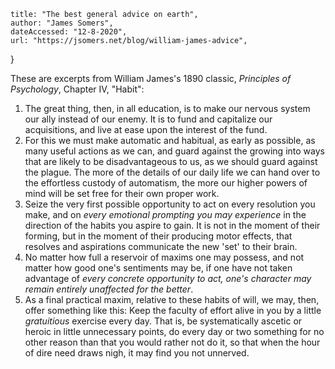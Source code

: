     title: "The best general advice on earth", 
    author: "James Somers", 
    dateAccessed: "12-8-2020", 
    url: "https://jsomers.net/blog/william-james-advice",
}

These are excerpts from William James's 1890 classic, *Principles of Psychology*,
Chapter IV, "Habit":
1. The great thing, then, in all education, is to make our nervous system our 
ally instead of our enemy. It is to fund and capitalize our acquisitions, and 
live at ease upon the interest of the fund. 
2. For this we must make automatic and habitual, as early as possible, as many 
useful actions as we can, and guard against the growing into ways that are 
likely to be disadvantageous to us, as we should guard against the plague. The 
more of the details of our daily life we can hand over to the effortless custody 
of automatism, the more our higher powers of mind will be set free for their own 
proper work. 
3. Seize the very first possible opportunity to act on every resolution you 
make, and on *every emotional prompting you may experience* in the direction of 
the habits you aspire to gain. It is not in the moment of their forming, but in 
the moment of their producing motor effects, that resolves and aspirations 
communicate the new 'set' to their brain. 
4. No matter how full a reservoir of maxims one may possess, and not matter how 
good one's sentiments may be, if one have not taken advantage of *every concrete 
opportunity to act, one's character may remain entirely unaffected for the 
better*. 
5. As a final practical maxim, relative to these habits of will, we may, then, 
offer something like this: Keep the faculty of effort alive in you by a little 
*gratuitious* exercise every day. That is, be systematically ascetic or heroic 
in little unnecessary points, do every day or two something for no other reason 
than that you would rather not do it, so that when the hour of dire need draws 
nigh, it may find you not unnerved.